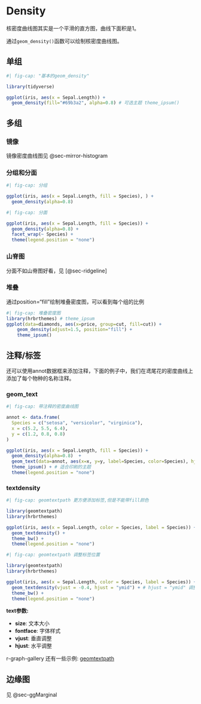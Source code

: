 # Density {#sec-density}

核密度曲线图其实是一个平滑的直方图，曲线下面积是1。

通过`geom_density()`函数可以绘制核密度曲线图。

## 单组

```r
#| fig-cap: "基本的geom_density"

library(tidyverse)

ggplot(iris, aes(x = Sepal.Length)) + 
  geom_density(fill="#69b3a2", alpha=0.8) # 可选主题 theme_ipsum()
```

## 多组

### 镜像

镜像密度曲线图见 @sec-mirror-histogram

### 分组和分面

```r
#| fig-cap: 分组

ggplot(iris, aes(x = Sepal.Length, fill = Species), ) + 
  geom_density(alpha=0.8)
```

```r
#| fig-cap: 分面

ggplot(iris, aes(x = Sepal.Length, fill = Species)) + 
  geom_density(alpha=0.8) + 
  facet_wrap(~ Species) + 
  theme(legend.position = "none")
```

### 山脊图

分面不如山脊图好看，见 [@sec-ridgeline]

### 堆叠

通过position="fill"绘制堆叠密度图，可以看到每个组的比例

```r
#| fig-cap: 堆叠密度图
library(hrbrthemes) # theme_ipsum
ggplot(data=diamonds, aes(x=price, group=cut, fill=cut)) +
    geom_density(adjust=1.5, position="fill") +
    theme_ipsum()
```

## 注释/标签
还可以使用annot数据框来添加注释，下面的例子中，我们在鸢尾花的密度曲线上添加了每个物种的名称注释。

### geom_text

```r
#| fig-cap: 带注释的密度曲线图

annot <- data.frame(
  Species = c("setosa", "versicolor", "virginica"),
  x = c(5.2, 5.5, 6.4),
  y = c(1.2, 0.8, 0.8)
)

ggplot(iris, aes(x = Sepal.Length, fill = Species)) + 
  geom_density(alpha=0.8)  +
  geom_text(data=annot, aes(x=x, y=y, label=Species, color=Species), hjust=0, size=4.5) +
  theme_ipsum() + # 适合印刷的主题
  theme(legend.position = "none") 
```

### textdensity

```r
#| fig-cap: geomtextpath 更方便添加标签,但是不能带fill颜色

library(geomtextpath)
library(hrbrthemes)

ggplot(iris, aes(x = Sepal.Length, color = Species, label = Species)) +
  geom_textdensity() + 
  theme_bw() + 
  theme(legend.position = "none")
```

```r
#| fig-cap: geomtextpath 调整标签位置

library(geomtextpath)
library(hrbrthemes)

ggplot(iris, aes(x = Sepal.Length, color = Species, label = Species)) +
  geom_textdensity(vjust = -0.4, hjust = "ymid") + # hjust = "ymid" 调整标签位置
  theme_bw() + 
  theme(legend.position = "none")
```

**text参数: **

- **size**: 文本大小
- **fontface**: 字体样式
- **vjust**: 垂直调整
- **hjust**: 水平调整

r-graph-gallery 还有一些示例: [geomtextpath](https://r-graph-gallery.com/361-density-plot-with-labels-on-lines.html)

## 边缘图

见 @sec-ggMarginal
